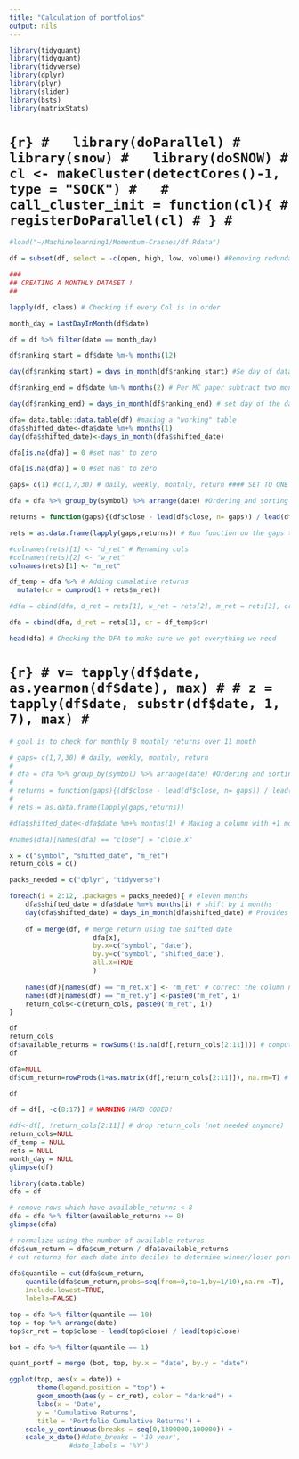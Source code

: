 ```yaml
---
title: "Calculation of portfolios"
output: nils
---
```


```r
library(tidyquant)
library(tidyquant)
library(tidyverse)
library(dplyr)
library(plyr)
library(slider)
library(bsts)
library(matrixStats)
```

# ```{r}
#   library(doParallel)
#   library(snow)
#   library(doSNOW)
# cl <- makeCluster(detectCores()-1, type = "SOCK")
#  
# call_cluster_init = function(cl){
#  registerDoParallel(cl)
# }
# ```

```r
#load("~/Machinelearning1/Momentum-Crashes/df.Rdata")

df = subset(df, select = -c(open, high, low, volume)) #Removing redundant information

###
## CREATING A MONTHLY DATASET ! 
##

lapply(df, class) # Checking if every Col is in order

month_day = LastDayInMonth(df$date)

df = df %>% filter(date == month_day) 

df$ranking_start = df$date %m-% months(12)

day(df$ranking_start) = days_in_month(df$ranking_start) #Se day of data to last day of month

df$ranking_end = df$date %m-% months(2) # Per MC paper subtract two months

day(df$ranking_end) = days_in_month(df$ranking_end) # set day of the date = last day of the month

dfa= data.table::data.table(df) #making a "working" table
dfa$shifted_date<-dfa$date %m+% months(1)
day(dfa$shifted_date)<-days_in_month(dfa$shifted_date)

dfa[is.na(dfa)] = 0 #set nas' to zero
```

<!-- ```{r, warning=FALSE} -->


<!-- #skal ikke behøve og ha loop  -->
<!-- for (i in 1:length(dfa)) {  -->
<!--   x = unique(dfa$ranking_start %m+% years(1)) -->
<!--   for ( j in 1:length(dfa)) { -->
<!--     if (dfa$date == x){ -->
<!--       print("yay")} -->
<!--   } -->
<!-- } -->
<!-- ``` -->


```r
dfa[is.na(dfa)] = 0 #set nas' to zero

gaps= c(1) #c(1,7,30) # daily, weekly, monthly, return #### SET TO ONE AS THIS IS MONTHLY DATASET

dfa = dfa %>% group_by(symbol) %>% arrange(date) #Ordering and sorting the data 

returns = function(gaps){(df$close - lead(df$close, n= gaps)) / lead(df$close,n = gaps)} # Return function

rets = as.data.frame(lapply(gaps,returns)) # Run function on the gaps to get returns

#colnames(rets)[1] <- "d_ret" # Renaming cols 
#colnames(rets)[2] <- "w_ret"
colnames(rets)[1] <- "m_ret"

df_temp = dfa %>% # Adding cumalative returns
  mutate(cr = cumprod(1 + rets$m_ret)) 

#dfa = cbind(dfa, d_ret = rets[1], w_ret = rets[2], m_ret = rets[3], cr = df_temp$cr) # binding all calculated data to dfa

dfa = cbind(dfa, d_ret = rets[1], cr = df_temp$cr) 

head(dfa) # Checking the DFA to make sure we got everything we need


```

# ```{r}
# v= tapply(df$date, as.yearmon(df$date), max)
#
# z = tapply(df$date, substr(df$date, 1, 7), max)
# ```



```r
# goal is to check for monthly 8 monthly returns over 11 month 

# gaps= c(1,7,30) # daily, weekly, monthly, return
# 
# dfa = dfa %>% group_by(symbol) %>% arrange(date) #Ordering and sorting the data 
# 
# returns = function(gaps){(df$close - lead(df$close, n= gaps)) / lead(df$close,n = gaps)} # Return function
# 
# rets = as.data.frame(lapply(gaps,returns))

#dfa$shifted_date<-dfa$date %m+% months(1) # Making a column with +1 month shift as of the time lag needed for formations date
```


```r
#names(dfa)[names(dfa) == "close"] = "close.x"

x = c("symbol", "shifted_date", "m_ret")
return_cols = c()

packs_needed = c("dplyr", "tidyverse")

foreach(i = 2:12, .packages = packs_needed){ # eleven months
    dfa$shifted_date = dfa$date %m+% months(i) # shift by i months
    day(dfa$shifted_date) = days_in_month(dfa$shifted_date) # Provides shift date with end of month
    
    df = merge(df, # merge return using the shifted date
                     dfa[x],
                     by.x=c("symbol", "date"),
                     by.y=c("symbol", "shifted_date"),
                     all.x=TRUE
                     )
    
    names(df)[names(df) == "m_ret.x"] <- "m_ret" # correct the column names
    names(df)[names(df) == "m_ret.y"] <-paste0("m_ret", i)
    return_cols<-c(return_cols, paste0("m_ret", i))
}

df
return_cols
df$available_returns = rowSums(!is.na(df[,return_cols[2:11]])) # compute no of available returns
df

dfa=NULL
df$cum_return=rowProds(1+as.matrix(df[,return_cols[2:11]]), na.rm=T) # compute cumulative product

df

df = df[, -c(8:17)] # WARNING HARD CODED!  

#df<-df[, !return_cols[2:11]] # drop return_cols (not needed anymore)
return_cols=NULL
df_temp = NULL
rets = NULL
month_day = NULL
glimpse(df)
```


```r
library(data.table)
dfa = df

# remove rows which have available_returns < 8
dfa = dfa %>% filter(available_returns >= 8)
glimpse(dfa)

# normalize using the number of available returns
dfa$cum_return = dfa$cum_return / dfa$available_returns
# cut returns for each date into deciles to determine winner/loser portfolios
 
dfa$quantile = cut(dfa$cum_return,
    quantile(dfa$cum_return,probs=seq(from=0,to=1,by=1/10),na.rm =T),
    include.lowest=TRUE, 
    labels=FALSE)

top = dfa %>% filter(quantile == 10)
top = top %>% arrange(date) 
top$cr_ret = top$close - lead(top$close) / lead(top$close)

bot = dfa %>% filter(quantile == 1)

quant_portf = merge (bot, top, by.x = "date", by.y = "date")

ggplot(top, aes(x = date)) +
       theme(legend.position = "top") +
       geom_smooth(aes(y = cr_ret), color = "darkred") + 
       labs(x = 'Date',
       y = 'Cumulative Returns',
       title = 'Portfolio Cumulative Returns') +
    scale_y_continuous(breaks = seq(0,1300000,100000)) +
    scale_x_date()#date_breaks = '10 year',
               #date_labels = '%Y')

```



